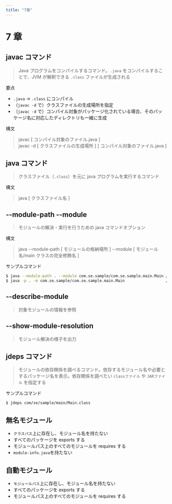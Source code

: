 ```yaml
---
title: "7章"
---
```


# 7 章

## javac コマンド

> Java プログラムをコンパイルするコマンド。`.java` をコンパイルすることで、JVM が解釈できる `.class` ファイルが生成される

要点

- `.java` -> `.class` にコンパイル
- （`javac -d` で）クラスファイルの生成場所を指定
- （`javac -d` で）コンパイル対象がパッケージ化されている場合、そのパッケージ名に対応したディレクトリも一緒に生成

構文

> javac [ コンパイル対象のファイル.java ] <br />
> javac -d [ クラスファイルの生成場所 ] [ コンパイル対象のファイル.java ]

## java コマンド

> クラスファイル（`.class`）を元に java プログラムを実行するコマンド

構文

> java [ クラスファイル名 ]

## --module-path --module

> モジュールの解決・実行を行うための java コマンドオプション

構文

> java --module-path [ モジュールの格納場所 ] --module [ モジュール名/main クラスの完全修飾名 ]

サンプルコマンド

```sh copy
$ java --module-path . --module com.se.sample/com.se.sample.main.Main // 基本形
$ java -p . -m com.se.sample/com.se.sample.main.Main                  // 短縮形
```

## --describe-module

> 対象モジュールの情報を参照

## --show-module-resolution

> モジュール解決の様子を出力

## jdeps コマンド

> モジュールの依存関係を調べるコマンド。依存するモジュール名や必要とするパッケージ名を表示。依存関係を調べたい `classファイル` や `JARファイル` を指定する

サンプルコマンド

```sh copy
$ jdeps com/se/sample/main/Main.class
```

## 無名モジュール

- `クラスパス`上に存在し、モジュール名を持たない
- すべてのパッケージを exports する
- モジュールパス上のすべてのモジュールを requires する
- `module-info.java`を持たない

## 自動モジュール

- `モジュールパス`上に存在し、モジュール名を持たない
- すべてのパッケージを exports する
- モジュールパス上のすべてのモジュールを requires する
